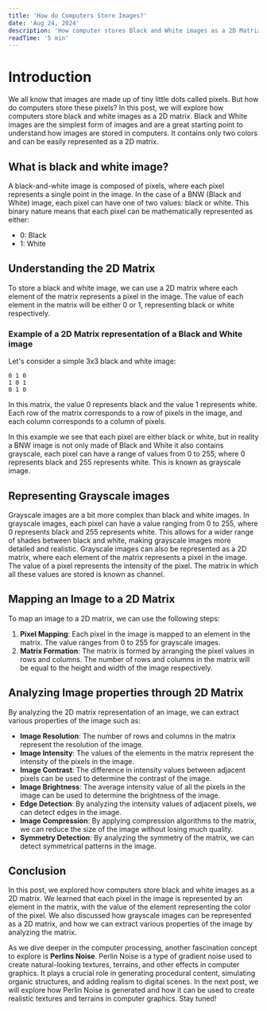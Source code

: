 ```yaml
---
title: 'How do Computers Store Images?'
date: 'Aug 24, 2024'
description: 'How computer stores Black and White images as a 2D Matrix'
readTime: '5 min'
---
```


# Introduction

We all know that images are made up of tiny little dots called pixels. But how do computers store these pixels? In this post, we will explore how computers store black and white images as a 2D matrix. Black and White images are the simplest form of images and are a great starting point to understand how images are stored in computers. It contains only two colors and can be easily represented as a 2D matrix.

## What is black and white image?

A black-and-white image is composed of pixels, where each pixel represents a single point in the image. In the case of a BNW (Black and White) image, each pixel can have one of two values: black or white. This binary nature means that each pixel can be mathematically represented as either:

- 0: Black
- 1: White

## Understanding the 2D Matrix

To store a black and white image, we can use a 2D matrix where each element of the matrix represents a pixel in the image. The value of each element in the matrix will be either 0 or 1, representing black or white respectively.

### Example of a 2D Matrix representation of a Black and White image

Let's consider a simple 3x3 black and white image:

```plaintext
0 1 0
1 0 1
0 1 0
```

In this matrix, the value 0 represents black and the value 1 represents white. Each row of the matrix corresponds to a row of pixels in the image, and each column corresponds to a column of pixels.

In this example we see that each pixel are either black or white, but in reality a BNW image is not only made of Black and White it also contains grayscale, each pixel can have a range of values from 0 to 255, where 0 represents black and 255 represents white. This is known as grayscale image.

## Representing Grayscale images

Grayscale images are a bit more complex than black and white images. In grayscale images, each pixel can have a value ranging from 0 to 255, where 0 represents black and 255 represents white. This allows for a wider range of shades between black and white, making grayscale images more detailed and realistic. Grayscale images can also be represented as a 2D matrix, where each element of the matrix represents a pixel in the image. The value of a pixel represents the intensity of the pixel. The matrix in which all these values are stored is known as channel.

## Mapping an Image to a 2D Matrix

To map an image to a 2D matrix, we can use the following steps:

1. **Pixel Mapping**: Each pixel in the image is mapped to an element in the matrix. The value ranges from 0 to 255 for grayscale images.
2. **Matrix Formation**: The matrix is formed by arranging the pixel values in rows and columns. The number of rows and columns in the matrix will be equal to the height and width of the image respectively.

## Analyzing Image properties through 2D Matrix

By analyzing the 2D matrix representation of an image, we can extract various properties of the image such as:

- **Image Resolution**: The number of rows and columns in the matrix represent the resolution of the image.
- **Image Intensity**: The values of the elements in the matrix represent the intensity of the pixels in the image.
- **Image Contrast**: The difference in intensity values between adjacent pixels can be used to determine the contrast of the image.
- **Image Brightness**: The average intensity value of all the pixels in the image can be used to determine the brightness of the image.
- **Edge Detection**: By analyzing the intensity values of adjacent pixels, we can detect edges in the image.
- **Image Compression**: By applying compression algorithms to the matrix, we can reduce the size of the image without losing much quality.
- **Symmetry Detection**: By analyzing the symmetry of the matrix, we can detect symmetrical patterns in the image.

## Conclusion

In this post, we explored how computers store black and white images as a 2D matrix. We learned that each pixel in the image is represented by an element in the matrix, with the value of the element representing the color of the pixel. We also discussed how grayscale images can be represented as a 2D matrix, and how we can extract various properties of the image by analyzing the matrix.

As we dive deeper in the computer processing, another fascination concept to explore is **Perlins Noise**.  Perlin Noise is a type of gradient noise used to create natural-looking textures, terrains, and other effects in computer graphics. It plays a crucial role in generating procedural content, simulating organic structures, and adding realism to digital scenes. In the next post, we will explore how Perlin Noise is generated and how it can be used to create realistic textures and terrains in computer graphics. Stay tuned!
